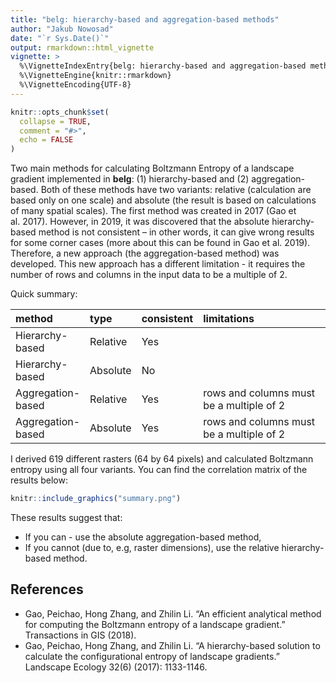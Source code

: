 ```yaml
---
title: "belg: hierarchy-based and aggregation-based methods"
author: "Jakub Nowosad"
date: "`r Sys.Date()`"
output: rmarkdown::html_vignette
vignette: >
  %\VignetteIndexEntry{belg: hierarchy-based and aggregation-based methods}
  %\VignetteEngine{knitr::rmarkdown}
  %\VignetteEncoding{UTF-8}
---
```


```r
knitr::opts_chunk$set(
  collapse = TRUE,
  comment = "#>",
  echo = FALSE
)
```

Two main methods for calculating Boltzmann Entropy of a landscape gradient implemented in **belg**: (1) hierarchy-based and (2) aggregation-based. 
Both of these methods have two variants: relative (calculation are based only on one scale) and absolute (the result is based on calculations of many spatial scales). 
The first method was created in 2017 (Gao et al. 2017).
However, in 2019, it was discovered that the absolute hierarchy-based method is not consistent -- in other words, it can give wrong results for some corner cases (more about this can be found in Gao et al. 2019).
Therefore, a new approach (the aggregation-based method) was developed.
This new approach has a different limitation - it requires the number of rows and columns in the input data to be a multiple of 2.

Quick summary:

|method            |type     |consistent |limitations                              |
|:-----------------|:--------|:----------|:----------------------------------------|
|Hierarchy-based   |Relative |Yes        |                                         |
|Hierarchy-based   |Absolute |No         |                                         |
|Aggregation-based |Relative |Yes        |rows and columns must be a multiple of 2 |
|Aggregation-based |Absolute |Yes        |rows and columns must be a multiple of 2 |

I derived 619 different rasters (64 by 64 pixels) and calculated Boltzmann entropy using all four variants.
You can find the correlation matrix of the results below:

```r
knitr::include_graphics("summary.png")
```

These results suggest that: 

- If you can - use the absolute aggregation-based method, 
- If you cannot (due to, e.g, raster dimensions), use the relative hierarchy-based method.

## References

- Gao, Peichao, Hong Zhang, and Zhilin Li. "An efficient analytical method for computing the Boltzmann entropy of a landscape gradient." Transactions in GIS (2018).
- Gao, Peichao, Hong Zhang, and Zhilin Li. "A hierarchy-based solution to calculate the configurational entropy of landscape gradients." Landscape Ecology 32(6) (2017): 1133-1146.
